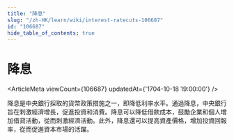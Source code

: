 ```yaml
---
title: "降息"
slug: "/zh-HK/learn/wiki/interest-ratecuts-106687"
id: "106687"
hide_table_of_contents: true
---
```



# 降息

<ArticleMeta viewCount={106687} updatedAt={'1704-10-18 19:00:00'} />

降息是中央銀行採取的貨幣政策措施之一，即降低利率水平。通過降息，中央銀行旨在刺激經濟增長，促進投資和消費。降息可以降低借款成本，鼓勵企業和個人增加借貸活動，從而刺激經濟活動。此外，降息還可以提高資產價格，增加投資回報率，從而促進資本市場的活躍。
